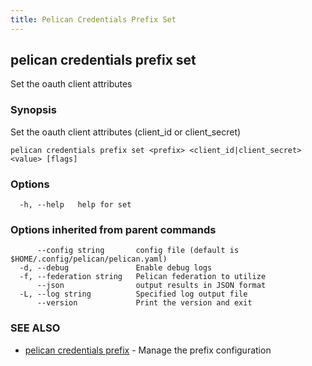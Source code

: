 ```yaml
---
title: Pelican Credentials Prefix Set
---
```


## pelican credentials prefix set

Set the oauth client attributes

### Synopsis

Set the oauth client attributes (client_id or client_secret)

```
pelican credentials prefix set <prefix> <client_id|client_secret> <value> [flags]
```

### Options

```
  -h, --help   help for set
```

### Options inherited from parent commands

```
      --config string       config file (default is $HOME/.config/pelican/pelican.yaml)
  -d, --debug               Enable debug logs
  -f, --federation string   Pelican federation to utilize
      --json                output results in JSON format
  -L, --log string          Specified log output file
      --version             Print the version and exit
```

### SEE ALSO

* [pelican credentials prefix](/commands-reference/pelican/credentials/prefix/)	 - Manage the prefix configuration
